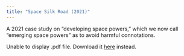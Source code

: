 ```yaml
---
title: "Space Silk Road (2021)"
---
```


A 2021 case study on "developing space powers," which we now call "emerging space powers" as to avoid harmful connotations.

<object data="SpaceSilkRoad_v2021.pdf" type="application/pdf" width="100%" height="800px">

<p>Unable to display .pdf file. Download it <a href="https://twcrockett.github.io/SpaceSilkRoad_v2021.pdf">here</a> instead.</p>

</object>

